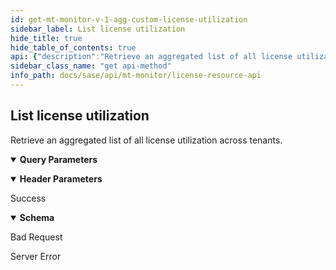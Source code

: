 ```yaml
---
id: get-mt-monitor-v-1-agg-custom-license-utilization
sidebar_label: List license utilization
hide_title: true
hide_table_of_contents: true
api: {"description":"Retrieve an aggregated list of all license utilization across tenants.\n","operationId":"get-mt-monitor-v1-agg-custom-license-utilization","parameters":[{"description":"Must be `tenant`. Using the query parameter returns all the aggregated responses for the current parent tenant and its child tenants. If not used, the results for just the current tenant are returned. \n","in":"query","name":"agg_by","schema":{"type":"string"}},{"in":"query","name":"end_time","schema":{"format":"int64","type":"integer"}},{"in":"query","name":"product_type","schema":{"type":"string"}},{"in":"query","name":"threshold","schema":{"format":"double","type":"number"}},{"in":"query","name":"time_period","schema":{"type":"string"}},{"in":"header","name":"X-PANW-Region","schema":{"type":"string"}}],"responses":{"200":{"content":{"application/json":{"schema":{"properties":{"license_unit":{"description":"Units which can be Kbps or Mbps or no units at all (for MU)","type":"string"},"license_units":{"description":"Number of license units allocated to the tenant","format":"double","type":"number"},"license_units_used":{"description":"Number of license units used by the tenant","format":"double","type":"number"},"license_used_unit":{"description":"Units which can be Kbps or Mbps or no units at all (for MU)","type":"string"},"product_type":{"description":"Product Resource Type which is one of the following: RN, MU","type":"string"},"sub_tenant_id":{"description":"CDL Tenant Id","type":"string"},"utilization_percentage":{"description":"Utilization Percentage","format":"double","type":"number"}},"required":["sub_tenant_id","utilization_percentage","product_type","license_units_used","license_used_unit","license_units","license_unit"],"type":"object"}}},"description":"Success"},"400":{"description":"Bad Request"},"500":{"description":"Server Error"}},"security":[{"Bearer":[]}],"tags":["LicenseResources"],"method":"get","path":"/mt/monitor/v1/agg/custom/license/utilization","servers":[{"url":"https://api.sase.paloaltonetworks.com"}],"securitySchemes":{"Bearer":{"scheme":"bearer","type":"http"}},"info":{"contact":{},"description":"Use the License Resource API for retrieving aggregated lists across tenants for license quotas, setup status, and utilization.\n","title":"License Resource API","version":"1.0"},"postman":{"name":"List license utilization","description":{"content":"Retrieve an aggregated list of all license utilization across tenants.\n","type":"text/plain"},"url":{"path":["mt","monitor","v1","agg","custom","license","utilization"],"host":["{{baseUrl}}"],"query":[{"disabled":false,"description":{"content":"Must be `tenant`. Using the query parameter returns all the aggregated responses for the current parent tenant and its child tenants. If not used, the results for just the current tenant are returned. \n","type":"text/plain"},"key":"agg_by","value":""},{"disabled":false,"key":"end_time","value":""},{"disabled":false,"key":"product_type","value":""},{"disabled":false,"key":"threshold","value":""},{"disabled":false,"key":"time_period","value":""}],"variable":[]},"header":[{"disabled":false,"description":{"content":"","type":"text/plain"},"key":"X-PANW-Region","value":""},{"key":"Accept","value":"application/json"}],"method":"GET","auth":{"type":"bearer","bearer":[{"type":"any","value":"<Bearer Token>","key":"token"}]}}}
sidebar_class_name: "get api-method"
info_path: docs/sase/api/mt-monitor/license-resource-api
---
```



## List license utilization



Retrieve an aggregated list of all license utilization across tenants.


<details style={{"marginBottom":"1rem"}} data-collapsed={false} open={true}><summary style={{}}><strong>Query Parameters</strong></summary><div><ul><ParamsItem className={"paramsItem"} param={{"description":"Must be `tenant`. Using the query parameter returns all the aggregated responses for the current parent tenant and its child tenants. If not used, the results for just the current tenant are returned. \n","in":"query","name":"agg_by","schema":{"type":"string"}}}></ParamsItem><ParamsItem className={"paramsItem"} param={{"in":"query","name":"end_time","schema":{"format":"int64","type":"integer"}}}></ParamsItem><ParamsItem className={"paramsItem"} param={{"in":"query","name":"product_type","schema":{"type":"string"}}}></ParamsItem><ParamsItem className={"paramsItem"} param={{"in":"query","name":"threshold","schema":{"format":"double","type":"number"}}}></ParamsItem><ParamsItem className={"paramsItem"} param={{"in":"query","name":"time_period","schema":{"type":"string"}}}></ParamsItem></ul></div></details><details style={{"marginBottom":"1rem"}} data-collapsed={false} open={true}><summary style={{}}><strong>Header Parameters</strong></summary><div><ul><ParamsItem className={"paramsItem"} param={{"in":"header","name":"X-PANW-Region","schema":{"type":"string"}}}></ParamsItem></ul></div></details><div><ApiTabs><TabItem label={"200"} value={"200"}><div>

Success

</div><div><MimeTabs groupId={"mime-type"}><TabItem label={"application/json"} value={"application/json"}><SchemaTabs groupId={"schema-tabs"}><TabItem label={"Schema"} value={"Schema"}><details style={{}} data-collapsed={false} open={true}><summary style={{"textAlign":"left"}}><strong>Schema</strong></summary><div style={{"textAlign":"left","marginLeft":"1rem"}}></div><ul style={{"marginLeft":"1rem"}}><SchemaItem collapsible={false} name={"license_unit"} required={false} schemaDescription={"Units which can be Kbps or Mbps or no units at all (for MU)"} schemaName={"string"} qualifierMessage={undefined} defaultValue={undefined}></SchemaItem><SchemaItem collapsible={false} name={"license_units"} required={false} schemaDescription={"Number of license units allocated to the tenant"} schemaName={"double"} qualifierMessage={undefined} defaultValue={undefined}></SchemaItem><SchemaItem collapsible={false} name={"license_units_used"} required={false} schemaDescription={"Number of license units used by the tenant"} schemaName={"double"} qualifierMessage={undefined} defaultValue={undefined}></SchemaItem><SchemaItem collapsible={false} name={"license_used_unit"} required={false} schemaDescription={"Units which can be Kbps or Mbps or no units at all (for MU)"} schemaName={"string"} qualifierMessage={undefined} defaultValue={undefined}></SchemaItem><SchemaItem collapsible={false} name={"product_type"} required={false} schemaDescription={"Product Resource Type which is one of the following: RN, MU"} schemaName={"string"} qualifierMessage={undefined} defaultValue={undefined}></SchemaItem><SchemaItem collapsible={false} name={"sub_tenant_id"} required={false} schemaDescription={"CDL Tenant Id"} schemaName={"string"} qualifierMessage={undefined} defaultValue={undefined}></SchemaItem><SchemaItem collapsible={false} name={"utilization_percentage"} required={false} schemaDescription={"Utilization Percentage"} schemaName={"double"} qualifierMessage={undefined} defaultValue={undefined}></SchemaItem></ul></details></TabItem><TabItem label={"Example (from schema)"} value={"Example (from schema)"}><ResponseSamples responseExample={"{\n  \"license_unit\": \"string\",\n  \"license_units\": 0,\n  \"license_units_used\": 0,\n  \"license_used_unit\": \"string\",\n  \"product_type\": \"string\",\n  \"sub_tenant_id\": \"string\",\n  \"utilization_percentage\": 0\n}"} language={"json"}></ResponseSamples></TabItem></SchemaTabs></TabItem></MimeTabs></div></TabItem><TabItem label={"400"} value={"400"}><div>

Bad Request

</div><div></div></TabItem><TabItem label={"500"} value={"500"}><div>

Server Error

</div><div></div></TabItem></ApiTabs></div>
      